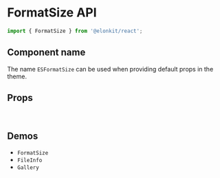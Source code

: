 
<Meta title="Components API/FormatSize" />

# FormatSize API

```js
import { FormatSize } from '@elonkit/react';
```

## Component name

The name `ESFormatSize` can be used when providing default props in the theme.

## Props

<TableInterface name="FormatSizeProps" variant="props" />

<br />

## Demos

<ul>
  <li>
    <LinkTo kind="components-formatsize" story="demo">
      <code>FormatSize</code>
    </LinkTo>
  </li>
  <li>
    <LinkTo kind="components-fileinfo" story="demo">
      <code>FileInfo</code>
    </LinkTo>
  </li>
  <li>
    <LinkTo kind="components-gallery" story="demo">
      <code>Gallery</code>
    </LinkTo>
  </li>
</ul>
